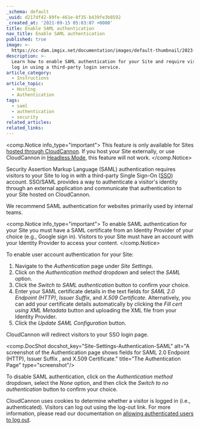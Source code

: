 ```yaml
---
_schema: default
_uuid: d217df42-89fe-461e-8f35-b439fe3b8592
_created_at: '2021-09-15 05:03:07 +0000'
title: Enable SAML authentication
nav_title: Enable SAML authentication
published: true
image: >-
  https://cc-dam.imgix.net/documentation/images/default-thumbnail/2023-Q4/CloudCannon-Documentation-Thumbnail.png
description: >-
  Learn how to enable SAML authentication for your Site and require visitors to
  log in using a third-party login service.
article_category:
  - Instructions
article_topic:
  - Hosting
  - Authentication
tags:
  - saml
  - authentication
  - security
related_articles:
related_links:
---
```

<comp.Notice info_type="important">
  This feature is only available for Sites [hosted through CloudCannon](/documentation/articles/what-is-web-hosting/#hosting-on-cloud-cannon). If you host your Site externally, or use CloudCannon in [Headless Mode](/documentation/articles/what-is-headless-mode/), this feature will not work.
</comp.Notice>

Security Assertion Markup Language (SAML) authentication requires visitors to your Site to log in with a third-party Single Sign-On ([SSO](/documentation/articles/what-is-sso-saml/)) account. SSO/SAML provides a way to authenticate a visitor's identity through an external application and communicate that authentication to your Site hosted on CloudCannon.

We recommend SAML authentication for websites primarily used by internal teams.

<comp.Notice info_type="important">
  To enable SAML authentication for your Site you must have a SAML certificate from an Identity Provider of your choice (e.g., Google sign in). Visitors to your Site must have an account with your Identity Provider to access your content.
</comp.Notice>

To enable user account authentication for your Site:

1. Navigate to the *Authentication* page under *Site Settings*.
2. Click on the *Authentication method* dropdown and select the *SAML* option.
3. Click the *Switch to SAML authentication* button to confirm your choice.
4. Enter your SAML certificate details in the text fields for *SAML 2.0 Endpoint (HTTP)*, *Issuer Suffix*, and *X.509 Certificate*. Alternatively, you can add your certificate details automatically by clicking the *Fill cert using XML Metadata* button and uploading the XML file from your Identity Provider.
5. Click the *Update SAML Configuration* button.

CloudCannon will redirect visitors to your SSO login page.

<comp.DocShot docshot_key="Site-Settings-Authentication-SAML" alt="A screenshot of the Authentication page shows fields for SAML 2.0 Endpoint (HTTP), Issuer Suffix , and X.509 Certificate." title="The Authentication Page" type="screenshot"/>

To disable SAML authentication, click on the *Authentication method* dropdown, select the *None* option, and then click the *Switch to no authentication* button to confirm your choice.

CloudCannon uses cookies to determine whether a visitor is logged in (i.e., authenticated). Visitors can log out using the log-out link. For more information, please read our documentation on [allowing authenticated users to log out](/documentation/articles/allow-authenticated-users-to-log-out/).